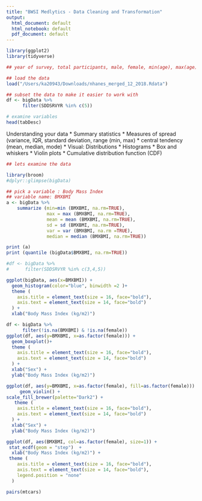 ```yaml
---
title: "BWSI Medlytics - Data Cleaning and Transformation"
output:
  html_document: default
  html_notebook: default
  pdf_document: default
---
```


```r
library(ggplot2)
library(tidyverse)
```

```r
## year of survey, total participants, male, female, min(age), max(age), avg(age)

## load the data
load("/Users/ka20943/Downloads/nhanes_merged_12_2018.Rdata")
```

```r
## subset the data to make it easier to work with
df <- bigData %>% 
      filter(SDDSRVYR %in% c(5))
```

```r
# examine variables
head(tabDesc)
```

Understanding your data 
* Summary statistics
  * Measures of spread (variance, IQR, standard deviation, range (min, max)
  * central tendency (mean, median, mode)
* Visual: Distributions
  * Histograms
  * Box and whiskers
  * Violin plots
  * Cumulative distribution function (CDF)

```r
## lets examine the data

library(broom)
#dplyr::glimpse(bigData)

## pick a variable : Body Mass Index
## variable name: BMXBMI
a <- bigData %>%
    summarize (min=min (BMXBMI, na.rm=TRUE),
               max = max (BMXBMI, na.rm=TRUE),
               mean = mean (BMXBMI, na.rm=TRUE),
               sd = sd (BMXBMI, na.rm=TRUE),
               var = var (BMXBMI, na.rm =TRUE),
               median = median (BMXBMI, na.rm=TRUE))

print (a)
print (quantile (bigData$BMXBMI, na.rm=TRUE))

```

```r

#df <- bigData %>%
#      filter(SDDSRVYR %in% c(3,4,5))

ggplot(bigData, aes(x=BMXBMI)) +
  geom_histogram(color="blue", binwidth =2 )+
  theme (
    axis.title = element_text(size = 16, face="bold"),
    axis.text = element_text(size = 14, face="bold")
  ) +
  xlab("Body Mass Index (kg/m2)")
```

```r
df <- bigData %>% 
      filter(!is.na(BMXBMI) & !is.na(female))
ggplot(df, aes(y=BMXBMI, x=as.factor(female))) +
  geom_boxplot()+
  theme (
    axis.title = element_text(size = 16, face="bold"),
    axis.text = element_text(size = 14, face="bold")
  ) +
  xlab("Sex") +
  ylab("Body Mass Index (kg/m2)")

```

```r
ggplot(df, aes(y=BMXBMI, x=as.factor(female), fill=as.factor(female))) +
     geom_violin() + 
scale_fill_brewer(palette="Dark2") +
   theme (
    axis.title = element_text(size = 16, face="bold"),
    axis.text = element_text(size = 14, face="bold")
  ) +
  xlab("Sex") +
  ylab("Body Mass Index (kg/m2)")
```

```r
ggplot(df, aes(BMXBMI, col=as.factor(female), size=1)) +
 stat_ecdf(geom = "step")  + 
  xlab("Body Mass Index (kg/m2)") + 
 theme (
    axis.title = element_text(size = 16, face="bold"),
    axis.text = element_text(size = 14, face="bold"),
    legend.position = "none"
  ) 

```

```r
pairs(mtcars)
```

